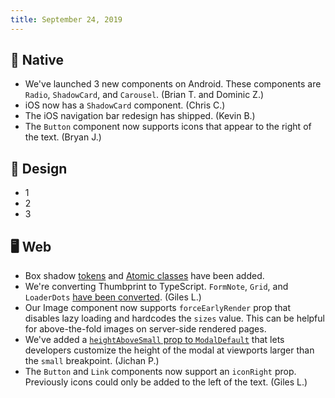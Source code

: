 ```yaml
---
title: September 24, 2019
---
```


## 📱 Native

-   We've launched 3 new components on Android. These components are `Radio`, `ShadowCard`, and `Carousel`. (Brian T. and Dominic Z.)
-   iOS now has a `ShadowCard` component. (Chris C.)
-   The iOS navigation bar redesign has shipped. (Kevin B.)
-   The `Button` component now supports icons that appear to the right of the text. (Bryan J.)

## 🍭 Design

-   1
-   2
-   3

## 🖥 Web

-   Box shadow [tokens](https://thumbprint.design/tokens/scss/#section-shadow) and [Atomic classes](https://thumbprint.design/atomic/#section-box-shadow) have been added.
-   We're converting Thumbprint to TypeScript. `FormNote`, `Grid`, and `LoaderDots` [have been converted](https://github.com/thumbtack/thumbprint/pull/466). (Giles L.)
-   Our Image component now supports `forceEarlyRender` prop that disables lazy loading and hardcodes the `sizes` value. This can be helpful for above-the-fold images on server-side rendered pages.
-   We've added a [`heightAboveSmall` prop to `ModalDefault`](https://thumbprint.design/components/modal-default/react/#example-modal-with-fixed-height) that lets developers customize the height of the modal at viewports larger than the `small` breakpoint. (Jichan P.)
-   The `Button` and `Link` components now support an `iconRight` prop. Previously icons could only be added to the left of the text. (Giles L.)
